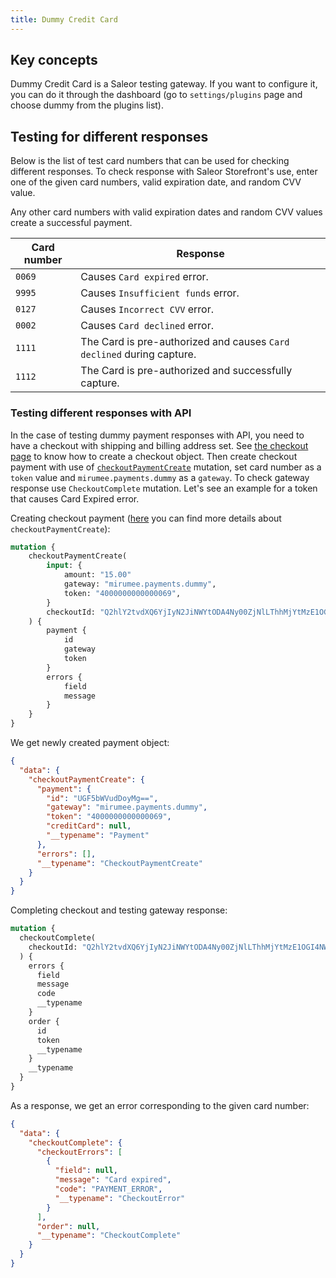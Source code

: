 ```yaml
---
title: Dummy Credit Card
---
```


## Key concepts

Dummy Credit Card is a Saleor testing gateway. If you want to configure it, you can do it
through the dashboard (go to `settings/plugins` page and choose dummy from the plugins list).

## Testing for different responses

Below is the list of test card numbers that can be used for checking different responses. To check response with Saleor Storefront's use, enter one of the given card numbers, valid expiration date, and random CVV value.

Any other card numbers with valid expiration dates and random CVV values create a successful payment.

| Card number        | Response                                                              |
| ------------------ | --------------------------------------------------------------------- |
| `0069`             | Causes `Card expired` error.                                          |
| `9995`             | Causes `Insufficient funds` error.                                    |
| `0127`             | Causes `Incorrect CVV` error.                                         |
| `0002`             | Causes `Card declined` error.                                         |
| `1111`             | The Card is pre-authorized and causes `Card declined` during capture. |
| `1112`             | The Card is pre-authorized and successfully capture.                  |


### Testing different responses with API

In the case of testing dummy payment responses with API, you need to have a checkout with shipping and billing address set. See [the checkout page](developer/checkout.mdx#creating-a-checkout-session)
to know how to create a checkout object.
Then create checkout payment with use of [`checkoutPaymentCreate`](developer/api-reference/mutations/checkout-payment-create.mdx) mutation,
set card number as a `token` value and `mirumee.payments.dummy` as a `gateway`.
To check gateway response use `CheckoutComplete` mutation.
Let's see an example for a token that causes Card Expired error.

Creating checkout payment ([here](/developer/checkout.mdx#selecting-a-payment-method)
you can find more details about `checkoutPaymentCreate`):
```graphql {2-9}
mutation {
    checkoutPaymentCreate(
        input: {
            amount: "15.00"
            gateway: "mirumee.payments.dummy",
            token: "4000000000000069",
        }
        checkoutId: "Q2hlY2tvdXQ6YjIyN2JiNWYtODA4Ny00ZjNlLThhMjYtMzE1OGI4NWE4N2Jh",
    ) {
        payment {
            id
            gateway
            token
        }
        errors {
            field
            message
        }
    }
}
```

We get newly created payment object:
```json
{
  "data": {
    "checkoutPaymentCreate": {
      "payment": {
        "id": "UGF5bWVudDoyMg==",
        "gateway": "mirumee.payments.dummy",
        "token": "4000000000000069",
        "creditCard": null,
        "__typename": "Payment"
      },
      "errors": [],
      "__typename": "CheckoutPaymentCreate"
    }
  }
}
```

Completing checkout and testing gateway response:
```graphql {2-4}
mutation {
  checkoutComplete(
    checkoutId: "Q2hlY2tvdXQ6YjIyN2JiNWYtODA4Ny00ZjNlLThhMjYtMzE1OGI4NWE4N2Jh"
  ) {
    errors {
      field
      message
      code
      __typename
    }
    order {
      id
      token
      __typename
    }
    __typename
  }
}
```

As a response, we get an error corresponding to the given card number:
```json {7-8}
{
  "data": {
    "checkoutComplete": {
      "checkoutErrors": [
        {
          "field": null,
          "message": "Card expired",
          "code": "PAYMENT_ERROR",
          "__typename": "CheckoutError"
        }
      ],
      "order": null,
      "__typename": "CheckoutComplete"
    }
  }
}
```

